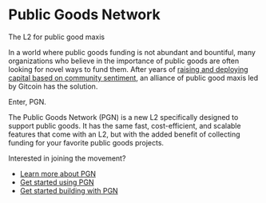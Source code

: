 # Public Goods Network

<div style={{ fontSize: 24, paddingTop: 12 }}>
  The L2 for public good maxis
</div>

In a world where public goods funding is not abundant and bountiful, many organizations who believe in the importance of public goods are often looking for novel ways to fund them. After years of [raising and deploying capital based on community sentiment](https://www.gitcoin.co/about), an alliance of public good maxis led by Gitcoin has the solution.

Enter, PGN.

The Public Goods Network (PGN) is a new L2 specifically designed to support public goods. It has the same fast, cost-efficient, and scalable features that come with an L2, but with the added benefit of collecting funding for your favorite public goods projects. 

Interested in joining the movement?
* [Learn more about PGN](/about)
* [Get started using PGN](/using-pgn/adding-pgn-to-a-wallet)
* [Get started building with PGN](/building-with-pgn)
